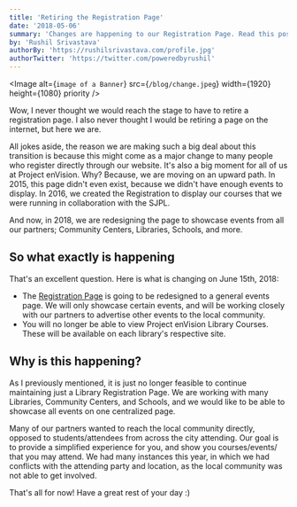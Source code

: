 ```yaml
---
title: 'Retiring the Registration Page'
date: '2018-05-06'
summary: 'Changes are happening to our Registration Page. Read this post to understand what exactly is changing!'
by: 'Rushil Srivastava'
authorBy: 'https://rushilsrivastava.com/profile.jpg'
authorTwitter: 'https://twitter.com/poweredbyrushil'
---
```


<Image
  alt={`image of a Banner`}
  src={`/blog/change.jpeg`}
  width={1920}
  height={1080}
  priority
/>

Wow, I never thought we would reach the stage to have to retire a registration page. I also never thought I would be retiring a page on the internet, but here we are.

All jokes aside, the reason we are making such a big deal about this transition is because this might come as a major change to many people who register directly through our website. It's also a big moment for all of us at Project enVision. Why? Because, we are moving on an upward path. In 2015, this page didn't even exist, because we didn't have enough events to display. In 2016, we created the Registration to display our courses that we were running in collaboration with the SJPL.

And now, in 2018, we are redesigning the page to showcase events from all our partners; Community Centers, Libraries, Schools, and more.

## So what exactly is happening

That's an excellent question. Here is what is changing on June 15th, 2018:

- The [Registration Page](https://www.envisionnew.org/register.html) is going to be redesigned to a general events page. We will only showcase certain events, and will be working closely with our partners to advertise other events to the local community.
- You will no longer be able to view Project enVision Library Courses. These will be available on each library's respective site.

## Why is this happening?

As I previously mentioned, it is just no longer feasible to continue maintaining just a Library Registration Page. We are working with many Libraries, Community Centers, and Schools, and we would like to be able to showcase all events on one centralized page.

Many of our partners wanted to reach the local community directly, opposed to students/attendees from across the city attending. Our goal is to provide a simplified experience for you, and show you courses/events/ that you may attend. We had many instances this year, in which we had conflicts with the attending party and location, as the local community was not able to get involved.

That's all for now! Have a great rest of your day :)
